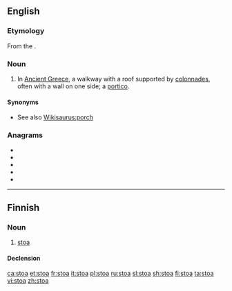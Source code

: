 ==English==

===Etymology===
From the {{etyl|grc|en}} {{m|grc|στοά}}.

===Noun===
{{wikipedia}}
{{en-noun|stoae|stoæ|stoai|s}}

# {{lb|en|architecture}} In [[Ancient Greece]], a walkway with a roof supported by [[colonnade]]s, often with a wall on one side; a [[portico]].

====Synonyms====
* See also [[Wikisaurus:porch]]

===Anagrams===
* {{l|en|as to}}
* {{l|en|oast}}
* {{l|en|oats}}
* {{l|en|SOTA}}
* {{l|en|Taos}}

----

==Finnish==

===Noun===
{{fi-noun}}

# {{lb|fi|architecture}} [[#English|stoa]]

====Declension====
{{fi-decl|type=koira<!--
-->|nom_sg=stoa<!--
-->|gen_sg=stoan<!--
-->|par_sg=stoaa<!--
-->|ine_sg=stoassa<!--
-->|ela_sg=stoasta<!--
-->|ill_sg=stoaan<!--
-->|ade_sg=stoalla<!--
-->|abl_sg=stoalta<!--
-->|all_sg=stoalle<!--
-->|ess_sg=stoana<!--
-->|tra_sg=stoaksi<!--
-->|abe_sg=stoatta<!--

-->|nom_pl=stoat<!--
-->|gen_pl=stoien|gen_pl2=stoain<!--
-->|par_pl=stoia<!--
-->|ine_pl=stoissa<!--
-->|ela_pl=stoista<!--
-->|ill_pl=stoiin<!--
-->|ade_pl=stoilla<!--
-->|abl_pl=stoilta<!--
-->|all_pl=stoille<!--
-->|ess_pl=stoina<!--
-->|tra_pl=stoiksi<!--
-->|ins_pl=stoin<!--
-->|abe_pl=stoitta<!--
-->|com_pl=stoineen<!--
-->}}

[[ca:stoa]]
[[et:stoa]]
[[fr:stoa]]
[[it:stoa]]
[[pl:stoa]]
[[ru:stoa]]
[[sl:stoa]]
[[sh:stoa]]
[[fi:stoa]]
[[ta:stoa]]
[[vi:stoa]]
[[zh:stoa]]